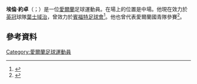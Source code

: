 '''埃倫·約卓'''（{{lang-en|Alan Judge}}；{{bd|1988年|11月11日}}）是一位[[愛爾蘭|愛爾蘭]]足球運動員。在場上的位置是中場。他現在效力於[[英格蘭足球冠軍聯賽|英冠]]球隊[[伊普斯維奇城足球俱樂部|葉士域治]]，曾效力於[[賓福特足球會|賓福特足球會]]<ref>{{cite web |title=Alan Judge Joins Brentford |url=http://www.brentfordfc.co.uk/news/article/alan-judge-signs-08.01.14-1282181.aspx |work=Brentford FC |date=8 January 2014 |accessdate=2015-06-04 |archive-date=2015-07-08 |archive-url=https://web.archive.org/web/20150708054242/http://www.brentfordfc.co.uk/news/article/alan-judge-signs-08.01.14-1282181.aspx |dead-url=no }}</ref>。他也曾代表愛爾蘭國青隊參賽<ref>{{Cite web |url=http://indigo.ie/~bvr/Irelandunder18.htm |title=存档副本 |accessdate=2015-06-04 |archive-date=2016-03-03 |archive-url=https://web.archive.org/web/20160303220247/http://indigo.ie/~bvr/Irelandunder18.htm |dead-url=no }}</ref>。
==參考資料==
{{Reflist}}

{{DEFAULTSORT: Judge, Alan}}
[[Category:愛爾蘭足球運動員|Category:愛爾蘭足球運動員]]